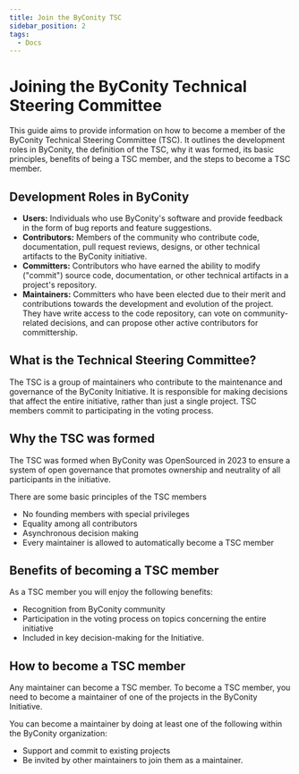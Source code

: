 ```yaml
---
title: Join the ByConity TSC
sidebar_position: 2
tags:
  - Docs
---
```


# Joining the ByConity Technical Steering Committee

This guide aims to provide information on how to become a member of the ByConity Technical Steering Committee (TSC).
It outlines the development roles in ByConity, the definition of the TSC, why it was formed, its basic principles,
benefits of being a TSC member, and the steps to become a TSC member.

## Development Roles in ByConity

- **Users:** Individuals who use ByConity's software and provide feedback in the form of bug reports and feature suggestions.
- **Contributors:** Members of the community who contribute code, documentation, pull request reviews, designs,
  or other technical artifacts to the ByConity initiative.
- **Committers:** Contributors who have earned the ability to modify ("commit") source code, documentation,
  or other technical artifacts in a project's repository.
- **Maintainers:** Committers who have been elected due to their merit and contributions towards the development and evolution of the project.
  They have write access to the code repository, can vote on community-related decisions, and can propose other active contributors for committership.

## What is the Technical Steering Committee?

The TSC is a group of maintainers who contribute to the maintenance and governance of the ByConity Initiative.
It is responsible for making decisions that affect the entire initiative, rather than just a single project.
TSC members commit to participating in the voting process.

## Why the TSC was formed

The TSC was formed when ByConity was OpenSourced in 2023 to ensure a system of open governance that promotes ownership
and neutrality of all participants in the initiative.

There are some basic principles of the TSC members

- No founding members with special privileges
- Equality among all contributors
- Asynchronous decision making
- Every maintainer is allowed to automatically become a TSC member

## Benefits of becoming a TSC member

As a TSC member you will enjoy the following benefits:

- Recognition from ByConity community
- Participation in the voting process on topics concerning the entire initiative
- Included in key decision-making for the Initiative.

## How to become a TSC member

Any maintainer can become a TSC member. To become a TSC member, you need to become a maintainer of one of the projects in the ByConity Initiative.

You can become a maintainer by doing at least one of the following within the ByConity organization:

- Support and commit to existing projects
- Be invited by other maintainers to join them as a maintainer.
